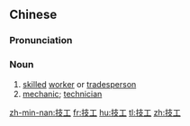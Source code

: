 ==Chinese==
{{zh-forms}}

===Pronunciation===
{{zh-pron
|m=jìgōng
|cat=n
}}

===Noun===
{{zh-noun}}

# [[skilled]] [[worker]] or [[tradesperson]]
# [[mechanic]]; [[technician]]

[[zh-min-nan:技工]]
[[fr:技工]]
[[hu:技工]]
[[tl:技工]]
[[zh:技工]]